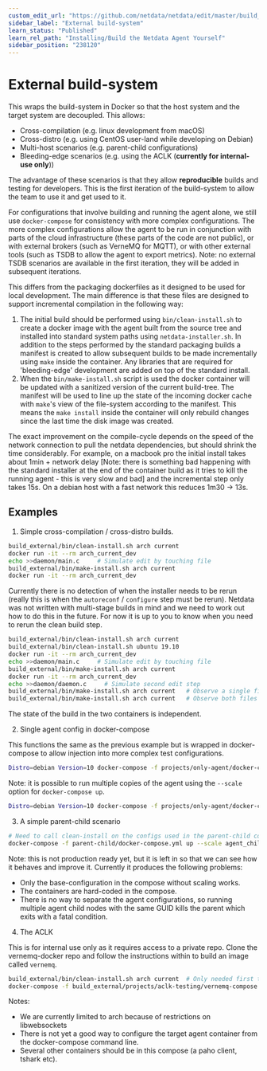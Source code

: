 ```yaml
---
custom_edit_url: "https://github.com/netdata/netdata/edit/master/build_external/README.md"
sidebar_label: "External build-system"
learn_status: "Published"
learn_rel_path: "Installing/Build the Netdata Agent Yourself"
sidebar_position: "238120"
---
```



# External build-system

This wraps the build-system in Docker so that the host system and the target system are
decoupled. This allows:

-   Cross-compilation (e.g. linux development from macOS)
-   Cross-distro (e.g. using CentOS user-land while developing on Debian)
-   Multi-host scenarios (e.g. parent-child configurations)
-   Bleeding-edge scenarios (e.g. using the ACLK (**currently for internal-use only**))

The advantage of these scenarios is that they allow **reproducible** builds and testing
for developers. This is the first iteration of the build-system to allow the team to use
it and get used to it.

For configurations that involve building and running the agent alone, we still use
`docker-compose` for consistency with more complex configurations. The more complex
configurations allow the agent to be run in conjunction with parts of the cloud
infrastructure (these parts of the code are not public), or with external brokers
(such as VerneMQ for MQTT), or with other external tools (such as TSDB to allow the agent to
export metrics). Note: no external TSDB scenarios are available in the first iteration,
they will be added in subsequent iterations.

This differs from the packaging dockerfiles as it designed to be used for local development.
The main difference is that these files are designed to support incremental compilation in
the following way:

1. The initial build should be performed using `bin/clean-install.sh` to create a docker
   image with the agent built from the source tree and installed into standard system paths
   using `netdata-installer.sh`. In addition to the steps performed by the standard packaging
   builds a manifest is created to allow subsequent builds to be made incrementally using
   `make` inside the container. Any libraries that are required for 'bleeding-edge' development
   are added on top of the standard install.
2. When the `bin/make-install.sh` script is used the docker container will be updated with
   a sanitized version of the current build-tree. The manifest will be used to line up the
   state of the incoming docker cache with `make`'s view of the file-system according to the
   manifest. This means the `make install` inside the container will only rebuild changes
   since the last time the disk image was created.

The exact improvement on the compile-cycle depends on the speed of the network connection
to pull the netdata dependencies, but should shrink the time considerably. For example,
on a macbook pro the initial install takes about 1min + network delay [Note: there is
something bad happening with the standard installer at the end of the container build as
it tries to kill the running agent - this is very slow and bad] and the incremental
step only takes 15s. On a debian host with a fast network this reduces 1m30 -> 13s.

## Examples

1. Simple cross-compilation / cross-distro builds.

```bash
build_external/bin/clean-install.sh arch current
docker run -it --rm arch_current_dev
echo >>daemon/main.c     # Simulate edit by touching file
build_external/bin/make-install.sh arch current
docker run -it --rm arch_current_dev
```

Currently there is no detection of when the installer needs to be rerun (really this is
when the `autoreconf` / `configure` step must be rerun). Netdata was not written with
multi-stage builds in mind and we need to work out how to do this in the future. For now
it is up to you to know when you need to rerun the clean build step.

```bash
build_external/bin/clean-install.sh arch current
build_external/bin/clean-install.sh ubuntu 19.10
docker run -it --rm arch_current_dev
echo >>daemon/main.c     # Simulate edit by touching file
build_external/bin/make-install.sh arch current
docker run -it --rm arch_current_dev
echo >>daemon/daemon.c     # Simulate second edit step
build_external/bin/make-install.sh arch current   # Observe a single file is rebuilt
build_external/bin/make-install.sh arch current   # Observe both files are rebuilt
```

The state of the build in the two containers is independent.

2. Single agent config in docker-compose

This functions the same as the previous example but is wrapped in docker-compose to
allow injection into more complex test configurations.

```bash
Distro=debian Version=10 docker-compose -f projects/only-agent/docker-compose.yml up
```

Note: it is possible to run multiple copies of the agent using the `--scale` option for
`docker-compose up`.

```bash
Distro=debian Version=10 docker-compose -f projects/only-agent/docker-compose.yml up --scale agent=3
```

3. A simple parent-child scenario

```bash
# Need to call clean-install on the configs used in the parent-child containers
docker-compose -f parent-child/docker-compose.yml up --scale agent_child1=2
```

Note: this is not production ready yet, but it is left in so that we can see how it behaves
and improve it. Currently it produces the following problems:
  * Only the base-configuration in the compose without scaling works.
  * The containers are hard-coded in the compose.
  * There is no way to separate the agent configurations, so running multiple agent child nodes with the same GUID kills
    the parent which exits with a fatal condition.

4. The ACLK

This is for internal use only as it requires access to a private repo. Clone the vernemq-docker
repo and follow the instructions within to build an image called `vernemq`.

```bash
build_external/bin/clean-install.sh arch current  # Only needed first time
docker-compose -f build_external/projects/aclk-testing/vernemq-compose.yml -f build_external/projects/aclk-testing/agent-compose.yml up --build
```

Notes:
* We are currently limited to arch because of restrictions on libwebsockets
* There is not yet a good way to configure the target agent container from the docker-compose command line.
* Several other containers should be in this compose (a paho client, tshark etc).


